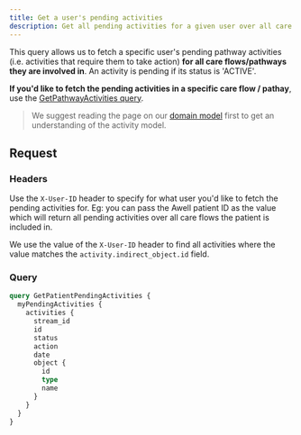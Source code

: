 ```yaml
---
title: Get a user's pending activities
description: Get all pending activities for a given user over all care flows
---
```


This query allows us to fetch a specific user's pending pathway activities (i.e. activities that require them to take action) **for all care flows/pathways they are involved in**. An activity is pending if its status is 'ACTIVE'.

**If you'd like to fetch the pending activities in a specific care flow / pathay**, use the [GetPathwayActivities query](/awell-orchestration/api-reference/queries/get-pathway-activities).

> We suggest reading the page on our [domain model](/awell-orchestration/docs/getting-started/domain-model) first to get an understanding of the activity model.

## Request

### Headers

Use the `X-User-ID` header to specify for what user you'd like to fetch the pending activities for. Eg: you can pass the Awell patient ID as the value which will return all pending activities over all care flows the patient is included in.

We use the value of the `X-User-ID` header to find all activities where the value matches the `activity.indirect_object.id` field.

### Query

```graphql
query GetPatientPendingActivities {
  myPendingActivities {
    activities {
      stream_id
      id
      status
      action
      date
      object {
        id
        type
        name
      }
    }
  }
}
```
